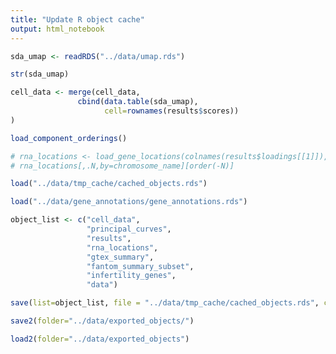 ```yaml
---
title: "Update R object cache"
output: html_notebook
---
```


```r
sda_umap <- readRDS("../data/umap.rds")

str(sda_umap)

cell_data <- merge(cell_data,
               cbind(data.table(sda_umap),
                     cell=rownames(results$scores))
)
```

```r
load_component_orderings()

# rna_locations <- load_gene_locations(colnames(results$loadings[[1]]), name="merge_mouse_V3b", path = "../data/")
# rna_locations[,.N,by=chromosome_name][order(-N)]
```


```r

load("../data/tmp_cache/cached_objects.rds")

load("../data/gene_annotations/gene_annotations.rds")

object_list <- c("cell_data",
                 "principal_curves",
                 "results",
                 "rna_locations",
                 "gtex_summary",
                 "fantom_summary_subset",
                 "infertility_genes",
                 "data")

save(list=object_list, file = "../data/tmp_cache/cached_objects.rds", compress = FALSE)

```

```r

save2(folder="../data/exported_objects/")

load2(folder="../data/exported_objects")
```

